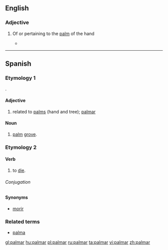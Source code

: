 ==English==

===Adjective===
{{en-adj}}

# {{anatomy}} Of or pertaining to the [[palm]] of the hand
#* {{quote-news|1988|May 20|Jack Clark|Touch of Death|Chicago Reader|url=https://securesite.chireader.com/cgi-bin/Archive/abridged2.bat?path=1988/880520/FNGRPRNT
|passage="A latent print on the '''palmar''' surface of our hands and the plantar surfaces of our foot is a scan that is entirely different from the scan on the rest of our bodies. }}

----

==Spanish==

===Etymology 1===
{{etyl|la|es}} {{term|palmaris|palmāris|lang=la}}.

====Adjective====
{{es-adj|pl=palmares}}

# related to [[palm|palms]] (hand and tree); [[#English|palmar]]

====Noun====
{{es-noun-m|pl=palmares}}

# [[palm]] [[grove]].

===Etymology 2===

====Verb====
{{es-verb|palm|ar}}

# {{context|colloquial|lang=es}} to [[die]].

======Conjugation======
{{es-conj-ar|palm}}

====Synonyms====
*[[morir]]

===Related terms===
* [[palma]]

[[gl:palmar]]
[[hu:palmar]]
[[pl:palmar]]
[[ru:palmar]]
[[ta:palmar]]
[[vi:palmar]]
[[zh:palmar]]